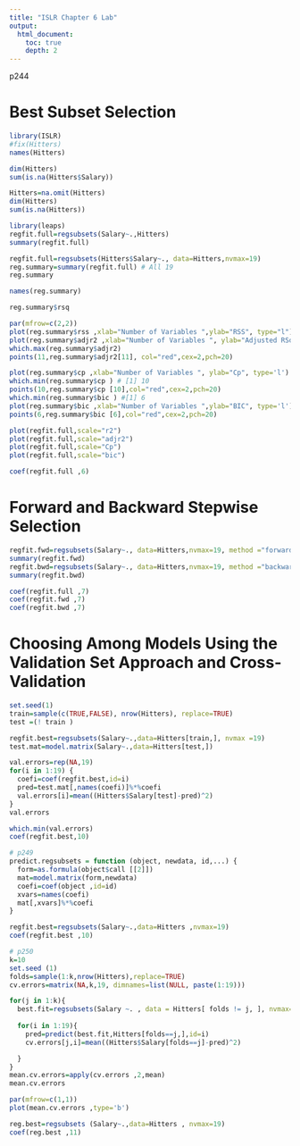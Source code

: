 ```yaml
---
title: "ISLR Chapter 6 Lab"
output:
  html_document:
    toc: true
    depth: 2    
---
```


p244

# Best Subset Selection 

```r
library(ISLR)
#fix(Hitters)
names(Hitters)
```

```r
dim(Hitters)
sum(is.na(Hitters$Salary))
```
```r
Hitters=na.omit(Hitters)
dim(Hitters)
sum(is.na(Hitters))
```

```r
library(leaps)
regfit.full=regsubsets(Salary~.,Hitters)
summary(regfit.full)
```
```r
regfit.full=regsubsets(Hitters$Salary~., data=Hitters,nvmax=19)
reg.summary=summary(regfit.full) # All 19
reg.summary
```
```r
names(reg.summary)

```

```r
reg.summary$rsq
```

```r
par(mfrow=c(2,2))
plot(reg.summary$rss ,xlab="Number of Variables ",ylab="RSS", type="l")
plot(reg.summary$adjr2 ,xlab="Number of Variables ", ylab="Adjusted RSq",type="l")
which.max(reg.summary$adjr2)
points(11,reg.summary$adjr2[11], col="red",cex=2,pch=20)
```


```r
plot(reg.summary$cp ,xlab="Number of Variables ", ylab="Cp", type='l')
which.min(reg.summary$cp ) # [1] 10
points(10,reg.summary$cp [10],col="red",cex=2,pch=20)
which.min(reg.summary$bic ) #[1] 6
plot(reg.summary$bic ,xlab="Number of Variables ",ylab="BIC", type='l')
points(6,reg.summary$bic [6],col="red",cex=2,pch=20)
```

```r
plot(regfit.full,scale="r2")
plot(regfit.full,scale="adjr2")
plot(regfit.full,scale="Cp")
plot(regfit.full,scale="bic")
```

```r
coef(regfit.full ,6)
```

# Forward and Backward Stepwise Selection

```r
regfit.fwd=regsubsets(Salary~., data=Hitters,nvmax=19, method ="forward")
summary(regfit.fwd)
regfit.bwd=regsubsets(Salary~., data=Hitters,nvmax=19, method ="backward")
summary(regfit.bwd)
```

```r
coef(regfit.full ,7)
coef(regfit.fwd ,7)
coef(regfit.bwd ,7)
```

# Choosing Among Models Using the Validation Set Approach and Cross-Validation

```r
set.seed(1)
train=sample(c(TRUE,FALSE), nrow(Hitters), replace=TRUE)
test =(! train )
```

```r
regfit.best=regsubsets(Salary~.,data=Hitters[train,], nvmax =19)
test.mat=model.matrix(Salary~.,data=Hitters[test,])
```

```r
val.errors=rep(NA,19)
for(i in 1:19) {
  coefi=coef(regfit.best,id=i)
  pred=test.mat[,names(coefi)]%*%coefi
  val.errors[i]=mean((Hitters$Salary[test]-pred)^2) 
}
val.errors
```

```r
which.min(val.errors)
coef(regfit.best,10)
```

```r
# p249
predict.regsubsets = function (object, newdata, id,...) {
  form=as.formula(object$call [[2]])
  mat=model.matrix(form,newdata)
  coefi=coef(object ,id=id)
  xvars=names(coefi)
  mat[,xvars]%*%coefi
}
```

```r
regfit.best=regsubsets(Salary~.,data=Hitters ,nvmax=19)
coef(regfit.best ,10)
```
```r
# p250
k=10
set.seed (1)
folds=sample(1:k,nrow(Hitters),replace=TRUE)
cv.errors=matrix(NA,k,19, dimnames=list(NULL, paste(1:19)))
```

```r
for(j in 1:k){
  best.fit=regsubsets(Salary ~. , data = Hitters[ folds != j, ], nvmax=19) 
  
  for(i in 1:19){                    
    pred=predict(best.fit,Hitters[folds==j,],id=i) 
    cv.errors[j,i]=mean((Hitters$Salary[folds==j]-pred)^2)

  }
}
mean.cv.errors=apply(cv.errors ,2,mean)
mean.cv.errors
```
```r
par(mfrow=c(1,1))
plot(mean.cv.errors ,type='b')
```

```r
reg.best=regsubsets (Salary~.,data=Hitters , nvmax=19)
coef(reg.best ,11)
```
